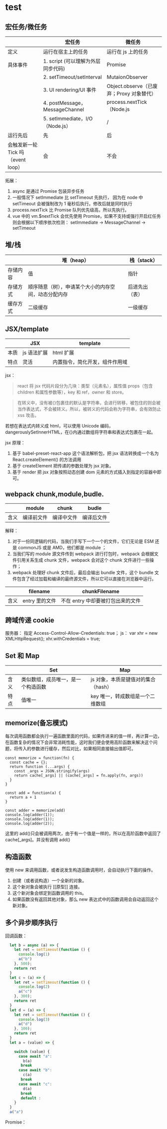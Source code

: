 # test

## 宏任务/微任务

|                                    | 宏任务                             | 微任务                                   |
| ---------------------------------- | ---------------------------------- | ---------------------------------------- |
| 定义                               | 运行在宿主上的任务                 | 运行在 js 上的任务                       |
| 具体事件                           | 1. script (可以理解为外层同步代码) | Promise                                  |
|                                    | 2. setTimeout/setInterval          | MutaionObserver                          |
|                                    | 3. UI rendering/UI 事件            | Object.observe（已废弃；Proxy 对象替代） |
|                                    | 4. postMessage，MessageChannel     | process.nextTick（Node.js                |
|                                    | 5. setImmediate，I/O（Node.js）    | /                                        |
| 运行先后                           | 先                                 | 后                                       |
| 会触发新一轮 Tick 吗（event loop） | 会                                 | 不会                                     |

拓展：

1. async 是通过 Promise 包装异步任务
2. 一般情况下 setImmediate 比 setTimeout 先执行， 因为在 node 中 setTimeout 会被强制改为 1 毫秒后执行。修改后就是同时执行
3. process.nextTick 比 Promise 队列优先级高，所以先执行。
4. vue 中的 vm.$nextTick 会优先使用 Promise，如果不支持或强行开启红任务则会根据以下顺序依次检测： setImmediate -> MessageChannel -> setTimeout

## 堆/栈

|          | 堆（heap）                                           | 栈（stack）    |
| -------- | ---------------------------------------------------- | -------------- |
| 存储内容 | 值                                                   | 指针           |
| 存储方式 | 顺序随意（树），申请某个大小的内存空间，动态分配内存 | 后进先出（表） |
| 缓存方式 | 二级缓存                                             | 一级缓存       |

## JSX/template

|      | JSX         | template                       |
| ---- | ----------- | ------------------------------ |
| 本质 | js 语法扩展 | html 扩展                      |
| 特点 | 灵活        | 内置指令，简化开发，组件作用域 |

jsx：

> react 将 jsx 代码片段分为几块：类型（元素名），属性值 props（包含 children 和属性参数等），key 和 ref，owner 和 store。

> 在转义中，没有被{}包裹住的默认是字符串，会进行转移，被包住的则会被当作表达式，不会被转义。所以，被转义的代码会称为字符串，会有效防止 xss 攻击。

若想在表达式内转义成 html，可以使用 Unicode 编码，dangerouslySetInnerHTML，在{}内通过数组将字符串和表达式包裹在一起。

jsx 原理：

1. 基于 babel-preset-react-app 这个语法解析包，把 jsx 语法转换成一个名为 React.createElement() 的方法调用
2. 基于 createElement 把传递的参数处理为 jsx 对象。
3. 基于 render 把 jsx 对象按照动态创建 dom 元素的方式插入到指定的容器中即可。

## webpack chunk,module,budle.

|      | module     | chunk      | budle      |
| ---- | ---------- | ---------- | ---------- |
| 含义 | 编译前文件 | 编译中文件 | 编译后文件 |

解释：

1. 对于一份同逻辑的代码，当我们手写下一个一个的文件，它们无论是 ESM 还是 commonJS 或是 AMD，他们都是 module ；
2. 当我们写的 module 源文件传到 webpack 进行打包时，webpack 会根据文件引用关系生成 chunk 文件，webpack 会对这个 chunk 文件进行一些操作；
3. webpack 处理好 chunk 文件后，最后会输出 bundle 文件，这个 bundle 文件包含了经过加载和编译的最终源文件，所以它可以直接在浏览器中运行。

|      | filename       | chunkFilename                     |
| ---- | -------------- | --------------------------------- |
| 含义 | entry 里的文件 | 不在 entry 中却要被打包出来的文件 |

## 跨域传递 cookie

服务器： 指定 Access-Control-Allow-Credentials: true；
js： var xhr = new XMLHttpRequest(); xhr.withCredentials = true;

## Set 和 Map

|      | Set                                | Map                                 |
| ---- | ---------------------------------- | ----------------------------------- |
| 含义 | 类似数组，成员唯一，是一个构造函数 | js 对象，本质是键值对的集合（hash） |
| 特点 | 值唯一                             | key 唯一，转成数组是一个二维数组    |

## memorize(备忘模式)

每次调用函数都会执行一遍函数里面的代码，如果传进来的值一样，再计算一边，在函数复杂的情况下会非常消耗性能，这时我们便会使用高阶函数来解决这个问题，将传入的参数进行缓存，然后对比，如果相同直接输出值即可。

```
const memorize = function(fn) {
  const cache = {};
  return function (...args) {
    const _args = JSON.stringify(args)
    return cache[_args] || (cache[_args] = fn.apply(fn, args))
  }
}

const add = function(a) {
  return a + 1
}

const adder = memorize(add)
console.log(adder(1));
console.log(adder(1));
console.log(adder(2));
```

这里的 add()只会被调用两次，由于有一个值是一样的，所以在高阶函数中返回了 cache[_args]。并没有调用 add()

## 构造函数

使用 new 来调用函数，或者说发生构造函数调用时，会自动执行下面的操作。

1. 创建（或者说构造）一个全新的对象。
2. 这个新对象会被执行 [[原型]] 连接。
3. 这个新对象会绑定到函数调用的 this。
4. 如果函数没有返回其他对象，那么 new 表达式中的函数调用会自动返回这个新对象。

## 多个异步顺序执行

回调函数：

```JavaScript
  let b = async (a) => {
    let ret = setTimeout(function () {
      console.log(1)
      a("b")
    }, 500);
    return ret
  }
  let c = (a) => {
    let ret = setTimeout(function () {
      console.log(2)
      a("c")
    }, 300);
    return ret
  }
  let d = (a) => {
    let ret = setTimeout(function () {
      console.log(3)
      a("d")
    }, 100);
    return ret
  }
  let a = (value) => {

    switch (value) {
      case await "a":
        b(a)
       break
      case await "b":
        c(a)
       break
      case await "c":
        d(a)
       break
       default :
    }
  }
  a("a")
```

Promise：

```

```
